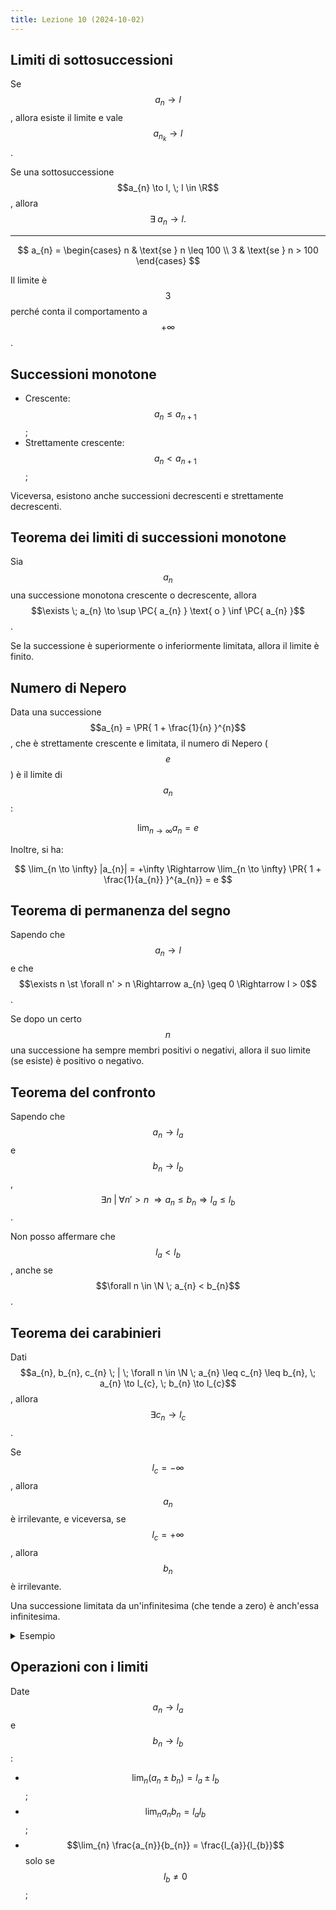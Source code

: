 ```yaml
---
title: Lezione 10 (2024-10-02)
---
```


## Limiti di sottosuccessioni

Se $$a_{n} \to l$$, allora esiste il limite e vale $$a_{n_{k}} \to l$$.

Se una sottosuccessione $$a_{n} \to l, \; l \in \R$$, allora
$$\exists \; a_{n} \to l.$$

---

$$
a_{n} = \begin{cases}
n & \text{se } n \leq 100 \\
3 & \text{se } n > 100
\end{cases}
$$

Il limite è $$3$$ perché conta il comportamento a $$+\infty$$.

## Successioni monotone

- Crescente: $$a_{n} \leq a_{n + 1}$$;
- Strettamente crescente: $$a_{n} < a_{n + 1}$$;

Viceversa, esistono anche successioni decrescenti e strettamente decrescenti.

## Teorema dei limiti di successioni monotone

Sia $$a_{n}$$ una successione monotona crescente o decrescente, allora
$$\exists \; a_{n} \to \sup \PC{ a_{n} } \text{ o } \inf \PC{ a_{n} }$$.

Se la successione è superiormente o inferiormente limitata, allora il limite è
finito.

## Numero di Nepero

Data una successione $$a_{n} = \PR{ 1 + \frac{1}{n} }^{n}$$, che è strettamente
crescente e limitata, il numero di Nepero ($$e$$) è il limite di $$a_{n}$$:

$$
\lim_{n \to \infty} a_{n} = e
$$

Inoltre, si ha:

$$
\lim_{n \to \infty} |a_{n}| = +\infty \Rightarrow \lim_{n \to \infty} \PR{ 1 + \frac{1}{a_{n}} }^{a_{n}} = e
$$

## Teorema di permanenza del segno

Sapendo che $$a_{n} \to l$$ e che
$$\exists n \st \forall n' > n \Rightarrow a_{n} \geq 0 \Rightarrow l > 0$$.

Se dopo un certo $$n$$ una successione ha sempre membri positivi o negativi,
allora il suo limite (se esiste) è positivo o negativo.

## Teorema del confronto

Sapendo che $$a_{n} \to l_{a}$$ e $$b_{n} \to l_{b}$$,
$$\exists n \; | \; \forall n' > n \; \Rightarrow a_{n} \leq b_{n} \Rightarrow l_{a} \leq l_{b}$$.

Non posso affermare che $$l_{a} < l_{b}$$, anche se
$$\forall n \in \N \; a_{n} < b_{n}$$.

## Teorema dei carabinieri

Dati
$$a_{n}, b_{n}, c_{n} \; | \; \forall n \in \N \; a_{n} \leq c_{n} \leq b_{n}, \; a_{n} \to l_{c}, \; b_{n} \to l_{c}$$,
allora $$\exists c_{n} \to l_{c}$$.

Se $$l_{c} = -\infty$$, allora $$a_{n}$$ è irrilevante, e viceversa, se
$$l_{c} = +\infty$$, allora $$b_{n}$$ è irrilevante.

Una successione limitata da un'infinitesima (che tende a zero) è anch'essa
infinitesima.

<details>
<summary>Esempio</summary>

Dire se $$a_{n} = \frac{(-1)^{n}}{n}$$ ammette limite e calcolarlo:

- $$(-1)^{n}$$ è una successione limitata;
- $$\frac{1}{n}$$ tende a $$0$$;

Quindi, secondo il teorema dei carabinieri, $$a_{n}$$ è una successione
infinitesima.

</details>

## Operazioni con i limiti

Date $$a_{n} \to l_{a}$$ e $$b_{n} \to l_{b}$$:

- $$\lim_{n} (a_{n} \pm b_{n}) = l_{a} \pm l_{b}$$;
- $$\lim_{n} a_{n} b_{n} = l_{a} l_{b}$$;
- $$\lim_{n} \frac{a_{n}}{b_{n}} = \frac{l_{a}}{l_{b}}$$ solo se
  $$l_{b} \neq 0$$;
